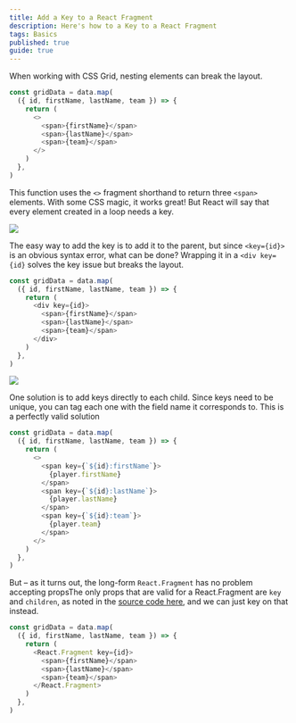 ```yaml
---
title: Add a Key to a React Fragment
description: Here's how to a Key to a React Fragment
tags: Basics
published: true
guide: true
---
```


When working with CSS Grid, nesting elements can break the layout.

```js numbered
const gridData = data.map(
  ({ id, firstName, lastName, team }) => {
    return (
      <>
        <span>{firstName}</span>
        <span>{lastName}</span>
        <span>{team}</span>
      </>
    )
  },
)
```

This function uses the `<>` fragment shorthand to return three `<span>` elements. With some CSS magic, it works great! But React will say that every element created in a loop needs a key.

![](/images/add-props-to-react-fragment_2021-06-24-02-04-27.png)

The easy way to add the key is to add it to the parent, but since `<key={id}>` is an obvious syntax error, what can be done? Wrapping it in a `<div key={id}` solves the key issue but breaks the layout.

```js numbered {4, 8}
const gridData = data.map(
  ({ id, firstName, lastName, team }) => {
    return (
      <div key={id}>
        <span>{firstName}</span>
        <span>{lastName}</span>
        <span>{team}</span>
      </div>
    )
  },
)
```

![](/images/add-props-to-react-fragment_2021-06-24-02-04-11.png)

One solution is to add keys directly to each child. Since keys need to be unique, you can tag each one with the field name it corresponds to. This is a perfectly valid solution

```js
const gridData = data.map(
  ({ id, firstName, lastName, team }) => {
    return (
      <>
        <span key={`${id}:firstName`}>
          {player.firstName}
        </span>
        <span key={`${id}:lastName`}>
          {player.lastName}
        </span>
        <span key={`${id}:team`}>
          {player.team}
        </span>
      </>
    )
  },
)
```

But – as it turns out, the long-form `React.Fragment` has no problem accepting props<SideNote>The only props that are valid for a React.Fragment are `key` and `children`, as noted in the [source code here](https://github.com/facebook/react/blob/master/packages/react/src/jsx/ReactJSXElementValidator.js#L281)</SideNote>, and we can just key on that instead.

```js
const gridData = data.map(
  ({ id, firstName, lastName, team }) => {
    return (
      <React.Fragment key={id}>
        <span>{firstName}</span>
        <span>{lastName}</span>
        <span>{team}</span>
      </React.Fragment>
    )
  },
)
```
